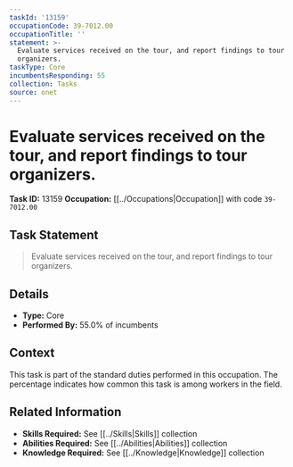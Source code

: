 ```yaml
---
taskId: '13159'
occupationCode: 39-7012.00
occupationTitle: ''
statement: >-
  Evaluate services received on the tour, and report findings to tour
  organizers.
taskType: Core
incumbentsResponding: 55
collection: Tasks
source: onet
---
```

# Evaluate services received on the tour, and report findings to tour organizers.

**Task ID:** 13159
**Occupation:** [[../Occupations|Occupation]] with code `39-7012.00`

## Task Statement

> Evaluate services received on the tour, and report findings to tour organizers.

## Details

- **Type:** Core
- **Performed By:** 55.0% of incumbents

## Context

This task is part of the standard duties performed in this occupation. The percentage indicates how common this task is among workers in the field.

## Related Information

- **Skills Required:** See [[../Skills|Skills]] collection
- **Abilities Required:** See [[../Abilities|Abilities]] collection
- **Knowledge Required:** See [[../Knowledge|Knowledge]] collection
